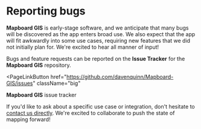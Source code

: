 
# Reporting bugs

**Mapboard GIS** is early-stage software, and we anticipate that many bugs will be discovered as the app enters broad use.
We also expect that the app will fit awkwardly into some use cases, requiring new features that we did not initially
plan for. We're excited to hear all manner of input!

Bugs and feature requests can be reported on the **Issue Tracker** for the **Mapboard GIS** repository.

<PageLinkButton
  href="https://github.com/davenquinn/Mapboard-GIS/issues"
  className="big"
>
  <strong>Mapboard GIS</strong> issue tracker
</PageLinkButton>

If you'd like to ask about a specific use case or integration, don't hesitate
to [contact us directly](mailto:dev@davenquinn.com). We're excited to collaborate to
push the state of mapping forward!

